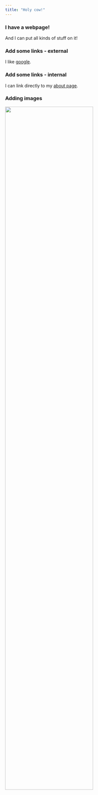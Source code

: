 ```yaml
---
title: "Holy cow!"
---
```


### I have a webpage!

And I can put all kinds of stuff on it!



### Add some links - external
I like [google](http://www.google.com). 

### Add some links - internal
I can link directly to my [about page](about.html).
  
  
### Adding images
<img src="./images/WechatIMG4.jpeg" style="width:75%">